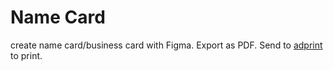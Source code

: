 # Name Card

create name card/business card with Figma. Export as PDF. Send to [adprint](https://www.adprint.jp/) to print.
